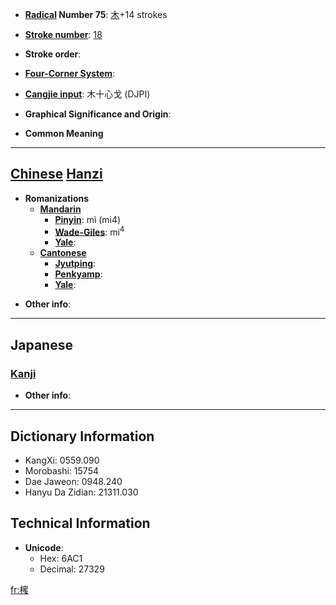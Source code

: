* '''[[Wiktionary:Chinese radical index| Radical]] Number 75''': [[Wiktionary:Chinese radical index 木|木]]+14 strokes

* '''[[Wiktionary:Chinese total strokes index|Stroke number]]''': [[Wiktionary:Chinese total strokes index 18|18]]

* '''Stroke order''': 

* '''[[Wiktionary:Chinese four corner index|Four-Corner System]]''': 

* '''[[Wiktionary:Chinese Cangjie index|Cangjie input]]''': 木十心戈 (DJPI)

* '''Graphical Significance and Origin''': 

* '''Common Meaning'''

----

== [[Chinese]] [[Hanzi]] ==

* '''Romanizations'''
** '''[[Mandarin]]'''
*** '''[[Pinyin]]''': mì (mi4)
*** '''[[Wade-Giles]]''': mi<sup>4</sup>
*** '''[[Yale]]''': 
** '''[[Cantonese]]'''
*** '''[[Jyutping]]''':
*** '''[[Penkyamp]]''': 
*** '''[[Yale]]''': 

* '''Other info''': 

----

==Japanese==
===[[Kanji]]===
{{kanji|on readings=[[みつ]] (mitsu)|kun readings=[[じんこう]] (jinkou), [[しきみ]] (shikimi)}}

* '''Other info''':  

----

== Dictionary Information ==

* KangXi: 0559.090
* Morobashi: 15754
* Dae Jaweon: 0948.240
* Hanyu Da Zidian: 21311.030

== Technical Information ==

* '''Unicode''':
** Hex: 6AC1
** Decimal: 27329

[[fr:櫁]]